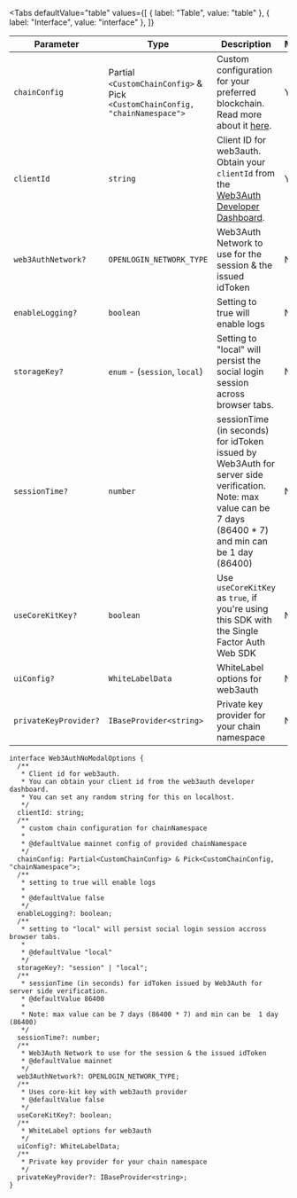 
<Tabs
  defaultValue="table"
  values={[
    { label: "Table", value: "table" },
    { label: "Interface", value: "interface" },
  ]}
>

<TabItem value="table">

| Parameter             | Type                                                                         | Description                                                                                                                                                   | Mandatory | Default   |
| --------------------- | ---------------------------------------------------------------------------- | ------------------------------------------------------------------------------------------------------------------------------------------------------------- | --------- | --------- |
| `chainConfig`         | Partial `<CustomChainConfig>` & Pick `<CustomChainConfig, "chainNamespace">` | Custom configuration for your preferred blockchain. Read more about it [here](#chainconfig).                                                                  | Yes       |
| `clientId`            | `string`                                                                     | Client ID for web3auth. Obtain your `clientId` from the [Web3Auth Developer Dashboard](https://dashboard.web3auth.io/).                                       | Yes       |
| `web3AuthNetwork?`    | `OPENLOGIN_NETWORK_TYPE`                                                     | Web3Auth Network to use for the session & the issued idToken                                                                                                  | No        | `mainnet` |
| `enableLogging?`      | `boolean`                                                                    | Setting to true will enable logs                                                                                                                              | No        | `false`   |
| `storageKey?`         | `enum` - (`session`, `local`)                                                | Setting to "local" will persist the social login session across browser tabs.                                                                                 | No        | `local`   |
| `sessionTime?`        | `number`                                                                     | sessionTime (in seconds) for idToken issued by Web3Auth for server side verification. Note: max value can be 7 days (86400 \* 7) and min can be 1 day (86400) | No        | `86400`   |
| `useCoreKitKey?`      | `boolean`                                                                    | Use `useCoreKitKey` as `true`, if you're using this SDK with the Single Factor Auth Web SDK                                                                   | No        | `false`   |
| `uiConfig?`           | `WhiteLabelData`                                                             | WhiteLabel options for web3auth                                                                                                                               | No        |           |
| `privateKeyProvider?` | `IBaseProvider<string>`                                                      | Private key provider for your chain namespace                                                                                                                 | No        |           |

</TabItem>

<TabItem value="interface">

```tsx
interface Web3AuthNoModalOptions {
  /**
   * Client id for web3auth.
   * You can obtain your client id from the web3auth developer dashboard.
   * You can set any random string for this on localhost.
   */
  clientId: string;
  /**
   * custom chain configuration for chainNamespace
   *
   * @defaultValue mainnet config of provided chainNamespace
   */
  chainConfig: Partial<CustomChainConfig> & Pick<CustomChainConfig, "chainNamespace">;
  /**
   * setting to true will enable logs
   *
   * @defaultValue false
   */
  enableLogging?: boolean;
  /**
   * setting to "local" will persist social login session accross browser tabs.
   *
   * @defaultValue "local"
   */
  storageKey?: "session" | "local";
  /**
   * sessionTime (in seconds) for idToken issued by Web3Auth for server side verification.
   * @defaultValue 86400
   *
   * Note: max value can be 7 days (86400 * 7) and min can be  1 day (86400)
   */
  sessionTime?: number;
  /**
   * Web3Auth Network to use for the session & the issued idToken
   * @defaultValue mainnet
   */
  web3AuthNetwork?: OPENLOGIN_NETWORK_TYPE;
  /**
   * Uses core-kit key with web3auth provider
   * @defaultValue false
   */
  useCoreKitKey?: boolean;
  /**
   * WhiteLabel options for web3auth
   */
  uiConfig?: WhiteLabelData;
  /**
   * Private key provider for your chain namespace
   */
  privateKeyProvider?: IBaseProvider<string>;
}
```

</TabItem>

</Tabs>
